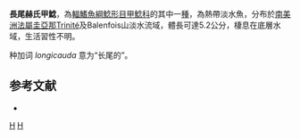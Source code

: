 {{Speciesbox
| status = NE
| status_system = IUCN3.1
| genus = Harttiella
| species = longicauda
| authority = [[Covain|Covain]] & [[Fisch-Muller|Fisch-Muller]], 2012
| synonyms = 
}}

'''長尾赫氏甲鯰'''，為[[輻鰭魚綱|輻鰭魚綱]][[鯰形目|鯰形目]][[甲鯰科|甲鯰科]]的其中一[[種|種]]，為熱帶淡水魚，分布於[[南美洲|南美洲]][[法屬圭亞那|法屬圭亞那]]Trinité及Balenfois山淡水流域，體長可達5.2公分，棲息在底層水域，生活習性不明。

种加词 ''longicauda'' 意为“长尾的”。

==参考文献==
*{{FishBase_species|genus=Harttiella|species=longicauda|year=2014|month=11}}

{{Taxonbar|from=Q13657598}}

[[Category:赫氏甲鯰屬|H]]
[[Category:2012年描述的鱼类|H]]